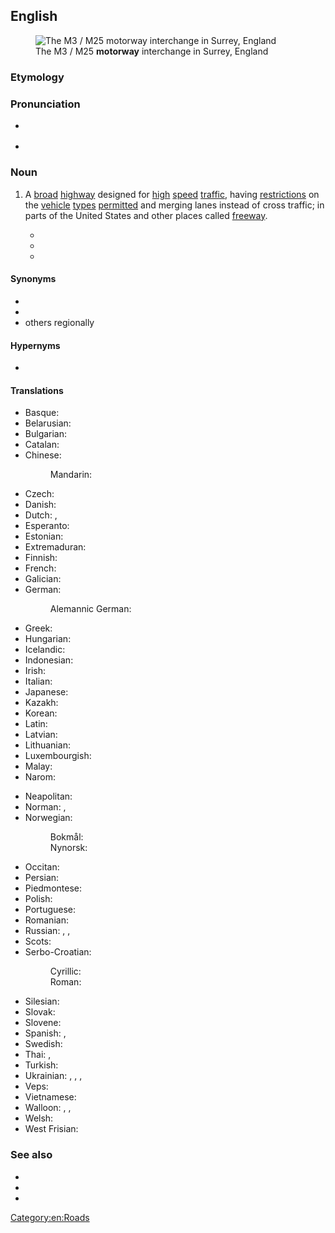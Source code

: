 ==English==
{{wikipedia}}
[[File:M25 junction 12 intersection with M3 - geograph.org.uk - 291771.jpg|thumb|The M3 / M25 '''motorway''' interchange in Surrey, England]]

===Etymology===
{{compound|en|motor|way}}

===Pronunciation===
* {{a|RP}} {{IPA|en|/ˈməʊtəweɪ/}}
* {{audio|en|LL-Q1860 (eng)-Vealhurl-motorway.wav |Audio (UK)}}

===Noun===
{{en-noun}}

# {{lb|en|British|Ireland|New Zealand|parts of Australia}} A [[broad]] [[highway]] designed for [[high]] [[speed]] [[traffic]], having [[restriction]]s on the [[vehicle]] [[type]]s [[permitted]] and merging lanes instead of cross traffic; in parts of the United States and other places called [[freeway]].
#* {{quote-journal|en|work=California Banker's Magazine|month=October|year=1895|page=429|passage=All the R. R.'s of America will have to be furnished with a biking way and a '''motor way''' on each side of the rails.|title=Real Estate}}
#* {{quote-journal|en|date=20 September 1913|page=137|work=Good Roads|passage=Work of constructing the Texas '''Motorway''', a stone highway which when completed will extend from Fort Worth to Del Rio, Tex., a distance of 500 miles, has been commenced and a section between 18 and 20 miles long running out from Glenrose, the county seat of Somervell County, has been completed.}}
#* {{quote-journal|en|month=December|year=1925|volume=4|issue=10|work=Trade Winds|passage=It is presumed that in the working out of the program the motor trucks will automatically have the major use of the local low-speed highways paralleling the '''motorway'''.|title=Our Industrial Highways|author=C. L. Norton}}

====Synonyms====
* {{l|en|controlled-access highway}}
* {{l|en|freeway}}
* others regionally

====Hypernyms====
* {{l|en|highway}}

====Translations====
{{trans-top|broad highway}}
* Basque: {{t|eu|autobide}}
* Belarusian: {{t|be|аўтамагістра́ль|f|sc=Cyrl}}
* Bulgarian: {{t|bg|а́втомагистра́ла|f}}
* Catalan: {{t+|ca|autopista}}
* Chinese:
*: Mandarin: {{t+|cmn|公路|tr=gōnglù|sc=Hani}}
* Czech: {{t+|cs|dálnice|f}}
* Danish: {{t+|da|motorvej|c}}
* Dutch: {{t+|nl|snelweg}}, {{t+|nl|autoweg}}
* Esperanto: {{t|eo|aŭtovojo}}
* Estonian: {{t|et|maantee}}
* Extremaduran: {{t|ext|autopista}}
* Finnish: {{t+|fi|moottoritie}}
* French: {{t+|fr|autoroute|f}}
* Galician: {{t+|gl|autoestrada|f}}
* German: {{t+|de|Autobahn}}
*: Alemannic German: {{t|gsw|autobahn}}
* Greek: {{t+|el|αυτοκινητόδρομος|m|sc=Grek}}
* Hungarian: {{t+|hu|autópálya}}
* Icelandic: {{t+|is|hraðbraut|f}}
* Indonesian: {{t|id|jalan bebas hambatan terkendali}}
* Irish: {{t|ga|mótarbhealach|m}}
* Italian: {{t+|it|autostrada|f}}
* Japanese: {{t+|ja|公道|tr=こうどう, kōdō|sc=Jpan}}
* Kazakh: {{t|kk|автомагистраль|sc=Cyrl}}
* Korean: {{t+|ko|공로}}
* Latin: {{t|la|autovia}}
* Latvian: {{t|lv|automaģistrāle|f}}
* Lithuanian: {{t|lt|automagistralė|f}}
* Luxembourgish: {{t+|lb|Autobunn|f}}
* Malay: {{t|ms|lebuh raya}}
* Narom: {{t|nrm|motoroute}}
{{trans-mid}}
* Neapolitan: {{t|nap|autostrada}}
* Norman: {{t|nrf|autoroute|f}}, {{t|nrf|motoroute|f}}
* Norwegian: {{t+|no|motorvei}}
*: Bokmål: {{t+|nb|motorvei}}
*: Nynorsk: {{t|nn|motorveg}}
* Occitan: {{t+|oc|autorota}}
* Persian: {{t+|fa|اتوبان|tr=otobân|sc=fa-Arab}}
* Piedmontese: {{t|pms|autostrà}}
* Polish: {{t+|pl|autostrada|f}}
* Portuguese: {{t+|pt|autoestrada|f}}
* Romanian: {{t+|ro|autostradă|f}}
* Russian: {{t+|ru|автомагистра́ль|f}}, {{t+|ru|автотра́сса|f}}, {{t+|ru|автостра́да|f}}
* Scots: {{t|sco|motorwey}}
* Serbo-Croatian:
*: Cyrillic: {{t|sh|аутопут|m}}
*: Roman: {{t+|sh|autoput|m}}
* Silesian: {{t|szl|autobana|f}}
* Slovak: {{t|sk|diaľnica|f}}
* Slovene: {{t+|sl|avtocesta|f}}
* Spanish: {{t+|es|autopista|f}}, {{t+|es|autovía|f}}
* Swedish: {{t+|sv|motorväg}}
* Thai: {{t|th|ทางด่วน}}, {{t+|th|มอเตอร์เวย์}}
* Turkish: {{t+|tr|otoyol}}
* Ukrainian: {{t+|uk|автомагістра́ль|f|sc=Cyrl}}, {{t+|uk|автостра́да|f}}, {{t+|uk|автотра́са|f}}, {{t|uk|шосе́|n}}
* Veps: {{t|vep|avtomagistral'}}
* Vietnamese: {{t+|vi|đường cao tốc}}
* Walloon: {{t+|wa|otostråde}}, {{t+|wa|otovoye|f}}, {{t+|wa|otorote|f}}
* Welsh: {{t|cy|traffordd}}
* West Frisian: {{t|fy|autodyk}}
{{trans-bottom}}

===See also===
* {{l|en|autoroute}}
* {{l|en|expressway}}
* {{l|en|freeway}}

[[Category:en:Roads]]